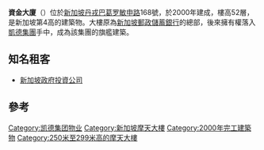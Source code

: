 {{Infobox building
| name               = Capital Tower
|native_name        = 资金大厦 
| image              = Capital Tower Tone Mapped - Ricky W.jpg
| image_size         = 250px
| caption            = 
| former_names       = 
| location           = 新加坡丹戎巴葛羅敏申路168號
| latd               = 1.2775
| longd              = 103.8475
| iso_region         = SG-01
| coordinates_display= it
| completion_date    = 2000年
| building_type      = 商業大廈
| antenna_spire      = 
| roof               = {{convert|254|m|abbr=on}}
| floor_count        = 52
| elevator_count     = 20 passenger<br>2 service
| cost               = 
| floor_area         = {{convert|95500|m2|abbr=on}}
| architect          = RSP Architects, Planners & Engineers
| structural_engineer= Maunsell Group
| main_contractor    = Ssangyong Group
| developer          = [[凱德集團|凱德集團]]
| owner              = 
| management         = 凱德集團
| references         = <ref>{{ctbuh|824}}</ref><ref>{{emporis|106364}}</ref><ref>{{skyscraperpage|628}}</ref><ref>{{structurae|s0011909}}</ref>
| website            = [http://www.capitalandcommercial.com/commercia/state/index.asp?id=11 capitalandcommercial.com]
}}
'''資金大廈'''（{{lang-en|'''Capital Tower'''}}）位於[[新加坡|新加坡]][[丹戎巴葛|丹戎巴葛]][[罗敏申路|罗敏申路]]168號，於2000年建成，樓高52層，是新加坡第4高的建築物。大樓原為[[新加坡郵政儲蓄銀行|新加坡郵政儲蓄銀行]]的總部，後來擁有權落入[[凱德集團|凱德集團]]手中，成為該集團的旗艦建築。

==知名租客==
* [[新加坡政府投資公司|新加坡政府投資公司]]

==參考==
{{reflist}}

{{Skyscrapers in Singapore}}
[[Category:凯德集团物业|Category:凯德集团物业]]
[[Category:新加坡摩天大樓|Category:新加坡摩天大樓]]
[[Category:2000年完工建築物|Category:2000年完工建築物]]
[[Category:250米至299米高的摩天大樓|Category:250米至299米高的摩天大樓]]